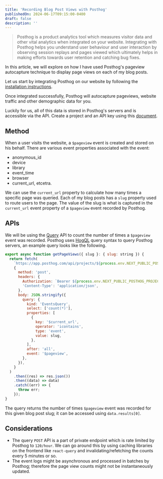```yaml
---
title: 'Recording Blog Post Views with Posthog'
publishedOn: 2024-06-17T09:15:00-0400
draft: false
description: ''
---
```


> Posthog is a product analytics tool which measures visitor data and other vital analytics when integrated on your website.
> Integrating with Posthog helps you understand user behaviour and user interaction by observing session replays and pages viewed
> which ultimately helps in making efforts towards user retention and catching bug fixes.

In this article, we will explore on how I have used Posthog's pageview autocapture technique to display page views on each of my blog posts.

Let us start by integrating Posthog on our website by following the [installation instructions](https://posthog.com/docs/getting-started/install).

Once integrated successfully, Posthog will autocapture pageviews, website traffic and other demographic data for you.

Luckily for us, all of this data is stored in Posthog's servers and is accessible via the API. Create a project and an API key using
this [document](https://posthog.com/docs/api).

## Method

When a user visits the website, a `$pageview` event is created and stored on his behalf.
There are various event properties associated with the event:

- anonymous_id
- device
- library
- event_time
- browser
- current_url, etcetra.

We can use the `current_url` property to calculate how many times a specific page was queried.
Each of my blog posts has a `slug` property used to route users to the page. The value of the slug is what is captured in the `current_url`
event property of a `$pageview` event recorded by Posthog.

## APIs

We will be using the [Query](https://posthog.com/docs/api/query) API to count the number of times a `$pageview` event was recorded.
Posthog uses [HogQL](https://posthog.com/docs/hogql) query syntax to query Posthog servers, an example query looks like the following.

```js
export async function getPageViews({ slug }: { slug: string }) {
  return fetch(
    `https://app.posthog.com/api/projects/${process.env.NEXT_PUBLIC_POSTHOG_PROJECT_ID}/query`,
    {
      method: 'post',
      headers: {
        Authorization: `Bearer ${process.env.NEXT_PUBLIC_POSTHOG_PROJECT_KEY}`,
        'Content-Type': 'application/json',
      },
      body: JSON.stringify({
        query: {
          kind: 'EventsQuery',
          select: ['count(*)'],
          properties: [
            {
              key: '$current_url',
              operator: 'icontains',
              type: 'event',
              value: slug,
            },
          ],
          after: 'all',
          event: '$pageview',
        },
      }),
    }
  )
    .then((res) => res.json())
    .then((data) => data)
    .catch((err) => {
      throw err;
    });
}
```

The query returns the number of times `$pageview` event was recorded for this given blog post slug; it can be accessed using `data.results[0]`.

## Considerations

- The query `POST` API is a part of private endpoint which is rate limited by Posthog to `120/hour`. We can go around this by using caching libraries on the
  frontend like `react-query` and invalidating/refetching the counts every 5 minutes or so.
- The event logs might be asynchronous and processed in batches by Posthog; therefore the page view counts might not be
  instantaneously updated.

